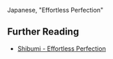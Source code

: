 Japanese, "Effortless Perfection"

== Further Reading ==

* [http://www.ajjf.org/shibumi.html Shibumi - Effortless Perfection]
